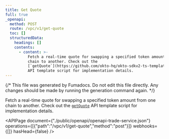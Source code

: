 ```yaml
---
title: Get Quote
full: true
_openapi:
  method: POST
  route: /vpc/v1/get-quote
  toc: []
  structuredData:
    headings: []
    contents:
      - content: >-
          Fetch a real-time quote for swapping a specified token amount from one
          chain to another. Check out the
          [`getQuote`](https://github.com/okto-hq/okto-sdkv2-ts-template/blob/main/src/trade-service/index.ts)
          API template script for implementation details.
---
```


{/* This file was generated by Fumadocs. Do not edit this file directly. Any changes should be made by running the generation command again. */}

Fetch a real-time quote for swapping a specified token amount from one chain to another. Check out the [`getQuote`](https://github.com/okto-hq/okto-sdkv2-trade-service-template-app/tree/main/src/api) API template script for implementation details.

<APIPage document={"./public/openapi/openapi-trade-service.json"} operations={[{"path":"/vpc/v1/get-quote","method":"post"}]} webhooks={[]} hasHead={false} />